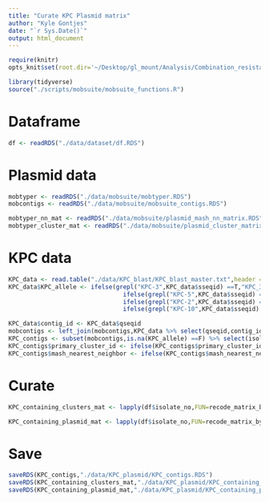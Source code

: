 ```yaml
---
title: "Curate KPC Plasmid matrix"
author: "Kyle Gontjes"
date: "`r Sys.Date()`"
output: html_document
---
```


```r
require(knitr)
opts_knit$set(root.dir='~/Desktop/gl_mount/Analysis/Combination_resistance/pre-intro-blbli-resistance-ms/')
```

```r
library(tidyverse) 
source("./scripts/mobsuite/mobsuite_functions.R")
```

# Dataframe
```r
df <- readRDS("./data/dataset/df.RDS") 
```

# Plasmid data
```r
mobtyper <- readRDS("./data/mobsuite/mobtyper.RDS")
mobcontigs <- readRDS("./data/mobsuite/mobsuite_contigs.RDS")

mobtyper_nn_mat <- readRDS("./data/mobsuite/plasmid_mash_nn_matrix.RDS")
mobtyper_cluster_mat <- readRDS("./data/mobsuite/plasmid_cluster_matrix.RDS")
```

# KPC data
```r
KPC_data <- read.table("./data/KPC_blast/KPC_blast_master.txt",header = T)  
KPC_data$KPC_allele <- ifelse(grepl("KPC-3",KPC_data$sseqid) ==T,"KPC_3",
                                ifelse(grepl("KPC-5",KPC_data$sseqid) ==T,"KPC_5",
                                ifelse(grepl("KPC-2",KPC_data$sseqid) ==T,"KPC_2",
                                ifelse(grepl("KPC-10",KPC_data$sseqid) ==T,"KPC_10",""))))

KPC_data$contig_id <- KPC_data$qseqid
mobcontigs <- left_join(mobcontigs,KPC_data %>% select(qseqid,contig_id,KPC_allele))
KPC_contigs <- subset(mobcontigs,is.na(KPC_allele) ==F) %>% select(isolate_no,primary_cluster_id,mash_nearest_neighbor)
KPC_contigs$primary_cluster_id <- ifelse(KPC_contigs$primary_cluster_id=='-',"chromosome",KPC_contigs$primary_cluster_id)
KPC_contigs$mash_nearest_neighbor <- ifelse(KPC_contigs$mash_nearest_neighbor=='-',"chromosome",KPC_contigs$mash_nearest_neighbor)
```

# Curate 
```r
KPC_containing_clusters_mat <- lapply(df$isolate_no,FUN=recode_matrix_by_kpc_content,type="primary_cluster_id",KPC_matrix=mobtyper_cluster_mat,KPC_location_data=KPC_contigs) %>% do.call(rbind,.)

KPC_containing_plasmid_mat <- lapply(df$isolate_no,FUN=recode_matrix_by_kpc_content,type="mash_nearest_neighbor",KPC_matrix=mobtyper_nn_mat,KPC_location_data=KPC_contigs) %>% do.call(rbind,.)
```

# Save
```r
saveRDS(KPC_contigs,"./data/KPC_plasmid/KPC_contigs.RDS")
saveRDS(KPC_containing_clusters_mat,"./data/KPC_plasmid/KPC_containing_clusters_mat.RDS")
saveRDS(KPC_containing_plasmid_mat,"./data/KPC_plasmid/KPC_containing_plasmids_mat.RDS")
```
